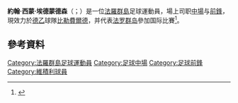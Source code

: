 '''約翰·西蒙·埃德蒙德森'''（{{lang-fo|Jóan Símun Edmundsson}}；{{bd|1991年|7月26日}}）是一位[[法羅群島|法羅群島]]足球運動員，場上司职[[中場|中場]]与[[前锋_(足球)|前鋒]]，現效力於[[德乙|德乙]]球隊[[比勒費爾德阿米尼亞德國體育會|比勒費爾德]]，并代表[[法羅群島國家足球隊|法罗群岛]]參加国际比賽<ref>{{cite news|title=The Faroes stun Greece with brilliant away win|url=http://www.uefa.com/uefaeuro/season=2016/matches/round=2000446/match=2013895/postmatch/report/index.html|accessdate=2014-11-15|publisher=[[UEFA|欧足联]]官网|date=2014-11-14|archive-date=2018-09-10|archive-url=https://web.archive.org/web/20180910095544/https://www.uefa.com/uefaeuro/season=2016/matches/round=2000446/match=2013895/postmatch/report/index.html|dead-url=no}}</ref>。
==參考資料==
{{Reflist}}
{{Faroes-stub}}

{{比勒费尔德球员名单}}

{{DEFAULTSORT:Edmundsson, Joan Simun}}
[[Category:法羅群島足球運動員|Category:法羅群島足球運動員]]
[[Category:足球中場|Category:足球中場]]
[[Category:足球前鋒|Category:足球前鋒]]
[[Category:維積利球員|Category:維積利球員]]